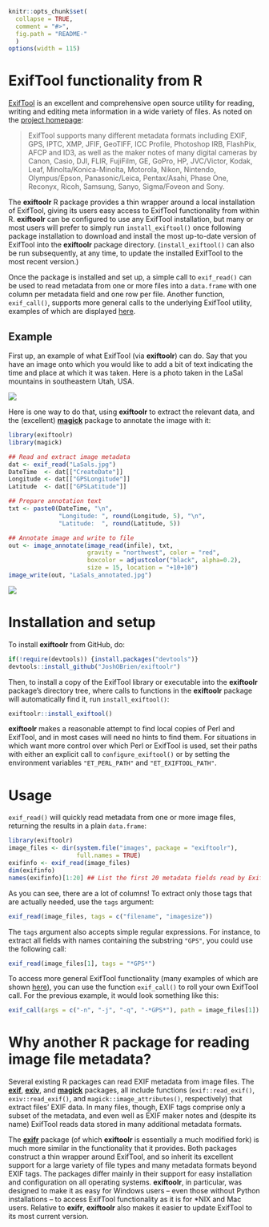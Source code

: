 <!-- README.md is generated from README.Rmd. Please edit that file -->

```r
knitr::opts_chunk$set(
  collapse = TRUE,
  comment = "#>",
  fig.path = "README-"
  )
options(width = 115)
```

# ExifTool functionality from R

[ExifTool][ExifTool-home] is an excellent and comprehensive open
source utility for reading, writing and editing meta information in a
wide variety of files. As noted on the [project
homepage][ExifTool-home]:

> ExifTool supports many different metadata formats including EXIF, GPS,
> IPTC, XMP, JFIF, GeoTIFF, ICC Profile, Photoshop IRB, FlashPix, AFCP
> and ID3, as well as the maker notes of many digital cameras by Canon,
> Casio, DJI, FLIR, FujiFilm, GE, GoPro, HP, JVC/Victor, Kodak, Leaf,
> Minolta/Konica-Minolta, Motorola, Nikon, Nintendo, Olympus/Epson,
> Panasonic/Leica, Pentax/Asahi, Phase One, Reconyx, Ricoh, Samsung,
> Sanyo, Sigma/Foveon and Sony.

The **exiftoolr** R package provides a thin wrapper around a local
installation of ExifTool, giving its users easy access to ExifTool
functionality from within R. **exiftoolr** can be configured to use
any ExifTool installation, but many or most users will prefer to
simply run `install_exiftool()` once following package installation to
download and install the most up-to-date version of ExifTool into the
**exiftoolr** package directory. (`install_exiftool()` can also be run
subsequently, at any time, to update the installed ExifTool to the
most recent version.)

Once the package is installed and set up, a simple call to
`exif_read()` can be used to read metadata from one or more files into
a `data.frame` with one column per metadata field and one row per
file. Another function, `exif_call()`, supports more general calls to
the underlying ExifTool utility, examples of which are displayed
[here][ExifTool-examples].

## Example

First up, an example of what ExifTool (via **exiftoolr**) can do. Say
that you have an image onto which you would like to add a bit of text
indicating the time and place at which it was taken. Here is a photo
taken in the LaSal mountains in southeastern Utah, USA.

![](img/LaSals.jpg)

Here is one way to do that, using **exiftoolr** to extract the
relevant data, and the (excellent)
[**magick**](https://CRAN.R-project.org/package=magick) package to
annotate the image with it:

```r
library(exiftoolr)
library(magick)

## Read and extract image metadata
dat <- exif_read("LaSals.jpg")
DateTime  <- dat[["CreateDate"]]
Longitude <- dat[["GPSLongitude"]]
Latitude  <- dat[["GPSLatitude"]]

## Prepare annotation text
txt <- paste0(DateTime, "\n",
              "Longitude: ", round(Longitude, 5), "\n",
              "Latitude:  ", round(Latitude, 5))

## Annotate image and write to file
out <- image_annotate(image_read(infile), txt,
                      gravity = "northwest", color = "red",
                      boxcolor = adjustcolor("black", alpha=0.2),
                      size = 15, location = "+10+10")
image_write(out, "LaSals_annotated.jpg")
```

![](img/LaSals_annotated.jpg)


# Installation and setup

To install **exiftoolr** from GitHub, do:

```r
if(!require(devtools)) {install.packages("devtools")}
devtools::install_github("JoshOBrien/exiftoolr")
```

Then, to install a copy of the ExifTool library or executable into the
**exiftoolr** package's directory tree, where calls to functions in
the **exiftoolr** package will automatically find it, run
`install_exiftool()`:

```r
exiftoolr::install_exiftool()
```

**exiftoolr** makes a reasonable attempt to find local copies of Perl
and ExifTool, and in most cases will need no hints to find them. For
situations in which want more control over which Perl or ExifTool is
used, set their paths with either an explicit call to
`configure_exiftool()` or by setting the environment variables
`"ET_PERL_PATH"` and `"ET_EXIFTOOL_PATH"`.


# Usage

`exif_read()` will quickly read metadata from one or more image files,
returning the results in a plain `data.frame`: 

```r
library(exiftoolr)
image_files <- dir(system.file("images", package = "exiftoolr"), 
                   full.names = TRUE)
exifinfo <- exif_read(image_files)
dim(exifinfo)
names(exifinfo)[1:20] ## List the first 20 metadata fields read by ExifTool
```

As you can see, there are a lot of columns! To extract only those
tags that are actually needed, use the `tags` argument:

```r
exif_read(image_files, tags = c("filename", "imagesize"))
```

The `tags` argument also accepts simple regular expressions. For
instance, to extract all fields with names containing the substring
`"GPS"`, you could use the following call:

```r
exif_read(image_files[1], tags = "*GPS*")
```


To access more general ExifTool functionality (many examples of which
are shown
[here](http://owl.phy.queensu.ca/~phil/exiftool/examples.html)), you
can use the function `exif_call()` to roll your own ExifTool call. For
the previous example, it would look something like this:

```r
exif_call(args = c("-n", "-j", "-q", "-*GPS*"), path = image_files[1])
```


# Why another R package for reading image file metadata?

Several existing R packages can read EXIF metadata from image
files. The [**exif**](https://CRAN.R-project.org/package=exif),
[**exiv**](https://github.com/hrbrmstr/exiv), and
[**magick**](https://CRAN.R-project.org/package=magick) packages, all
include functions (`exif::read_exif()`, `exiv::read_exif()`, and
`magick::image_attributes()`, respectively) that extract files' EXIF
data. In many files, though, EXIF tags comprise only a subset of the
metadata, and even well as EXIF maker notes and (despite its name)
ExifTool reads data stored in many additional metadata formats.

The [**exifr**](https://CRAN.R-project.org/package=exifr) package (of
which **exiftoolr** is essentially a much modified fork) is much more
similar in the functionality that it provides. Both packages construct
a thin wrapper around ExifTool, and so inherit its excellent support
for a large variety of file types and many metadata formats beyond
EXIF tags. The packages differ mainly in their support for easy
installation and configuration on all operating
systems. **exiftoolr**, in particular, was designed to make it as easy
for Windows users -- even those without Python installations -- to
access ExifTool functionality as it is for *NIX and Mac
users. Relative to **exifr**, **exiftoolr** also makes it easier to
update ExifTool to its most current version.



[ExifTool-home]: http://www.sno.phy.queensu.ca/%7Ephil/exiftool/
[ExifTool-examples]: http://owl.phy.queensu.ca/~phil/exiftool/examples.html
